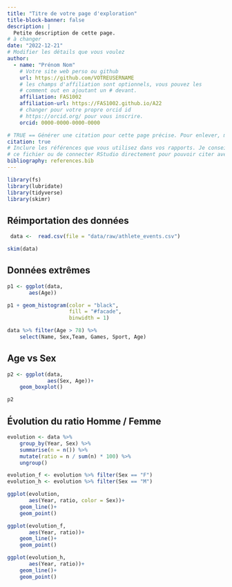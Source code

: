```yaml
---
title: "Titre de votre page d'exploration"
title-block-banner: false
description: | 
  Petite description de cette page.
# à changer
date: "2022-12-21"
# Modifier les détails que vous voulez
author:
  - name: "Prénom Nom"
    # Votre site web perso ou github
    url: https://github.com/VOTREUSERNAME
    # les champs d'affiliation sont optionnels, vous pouvez les
    # comment out en ajoutant un # devant.
    affiliation: FAS1002
    affiliation-url: https://FAS1002.github.io/A22
    # changer pour votre propre orcid id
    # https://orcid.org/ pour vous inscrire.
    orcid: 0000-0000-0000-0000

# TRUE == Générer une citation pour cette page précise. Pour enlever, mettre false.
citation: true
# Inclure les références que vous utilisez dans vos rapports. Je conseille Zotero pour construire
# ce fichier ou de connecter RStudio directement pour pouvoir citer avec @nom-de-reference.
bibliography: references.bib
---
```


```r
library(fs)
library(lubridate)
library(tidyverse)
library(skimr)
```

## Réimportation des données

```r
 data <-  read.csv(file = "data/raw/athlete_events.csv")
```

```r
skim(data)
```

## Données extrêmes

```r

p1 <- ggplot(data,
       aes(Age))

p1 + geom_histogram(color = "black",
                    fill = "#facade",
                    binwidth = 1)

data %>% filter(Age > 78) %>% 
    select(Name, Sex,Team, Games, Sport, Age)


```

## Age vs Sex

```r

p2 <- ggplot(data,
             aes(Sex, Age))+
    geom_boxplot()

p2
```

## Évolution du ratio Homme / Femme

```r
evolution <- data %>% 
    group_by(Year, Sex) %>% 
    summarise(n = n()) %>% 
    mutate(ratio = n / sum(n) * 100) %>% 
    ungroup()
```

```r
evolution_f <- evolution %>% filter(Sex == "F")
evolution_h <- evolution %>% filter(Sex == "M")

ggplot(evolution,
       aes(Year, ratio, color = Sex))+
    geom_line()+
    geom_point()

ggplot(evolution_f,
       aes(Year, ratio))+
    geom_line()+
    geom_point()

ggplot(evolution_h,
       aes(Year, ratio))+
    geom_line()+
    geom_point()
```
